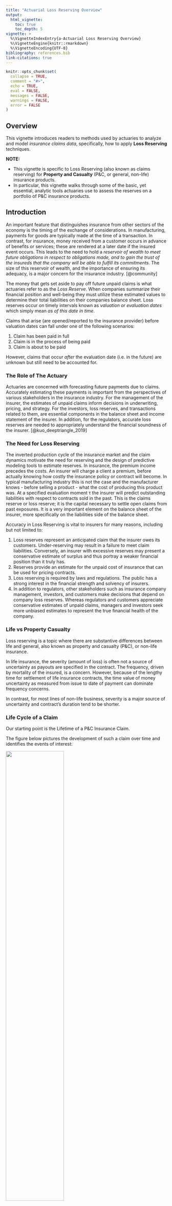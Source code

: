 ```yaml
---
title: "Actuarial Loss Reserving Overview"
output: 
  html_vignette:
    toc: true
    toc_depth: 5
vignette: >
  %\VignetteIndexEntry{a-Actuarial Loss Reserving Overview}
  %\VignetteEngine{knitr::rmarkdown}
  %\VignetteEncoding{UTF-8}
bibliography: references.bib
link-citations: true
---
```


```r
knitr::opts_chunk$set(
  collapse = TRUE,
  comment = "#>",
  echo = TRUE,
  eval = FALSE,
  messages = FALSE,
  warnings = FALSE,
  error = FALSE
)
```

## Overview {#Overview}

This vignette introduces readers to methods used by actuaries to analyze and model *insurance claims data*, specifically, how to apply **Loss Reserving** techniques.

**NOTE:** 

-   This vignette is specific to Loss Reserving (also known as claims reserving) for **Property and Casualty** (P&C, or general, non-life) insurance products.
-   In particular, this vignette walks through some of the basic, yet essential, analytic tools actuaries use to assess the reserves on a portfolio of P&C insurance products.

## Introduction {#Intro}

An important feature that distinguishes insurance from other sectors of the economy is the timing of the exchange of considerations. In manufacturing, payments for goods are typically made at the time of a transaction. In contrast, for insurance, money received from a customer occurs in advance of benefits or services; these are rendered at a later date if the insured event occurs. This leads to the need to hold a *reservoir of wealth to meet future obligations in respect to obligations made, and to gain the trust of the insureds that the company will be able to fulfill its commitments*. The size of this reservoir of wealth, and the importance of ensuring its adequacy, is a major concern for the insurance industry. [@community]

The money that gets set aside to pay off future unpaid claims is what actuaries refer to as the *Loss Reserve*. When companies summarize their financial position and well-being they must utilize these estimated values to determine their total liabilities on their companies balance sheet. Loss reserves occur on timely intervals known as *valuation or evaluation dates* which simply mean *as of this date in time*.

Claims that arise (are opened/reported to the insurance provider) before valuation dates can fall under one of the following scenarios:

1.  Claim has been paid in full
2.  Claim is in the process of being paid
3.  Claim is about to be paid

However, claims that occur *after* the evaluation date (i.e. in the future) are unknown but still need to be accounted for.

### The Role of The Actuary {#RoleofActuary}

Actuaries are concerned with forecasting future payments due to claims. Accurately estimating these payments is important from the perspectives of various stakeholders in the insurance industry. For the management of the insurer, the estimates of unpaid claims inform decisions in underwriting, pricing, and strategy. For the investors, loss reserves, and transactions related to them, are essential components in the balance sheet and income statement of the insurer. In addition, for the regulators, accurate loss reserves are needed to appropriately understand the financial soundness of the insurer. [@kuo_deeptriangle_2019]

### The Need for Loss Reserving {#TheNeedForLossReserving}

The inverted production cycle of the insurance market and the claim dynamics motivate the need for reserving and the design of predictive modeling tools to estimate reserves. In insurance, the premium income precedes the costs. An insurer will charge a client a premium, before actually knowing how costly the insurance policy or contract will become. In typical manufacturing industry this is not the case and the manufacturer knows - before selling a product - what the cost of producing this product was. At a specified evaluation moment τ the insurer will predict outstanding liabilities with respect to contracts sold in the past. This is the claims reserve or loss reserve; it is the capital necessary to settle open claims from past exposures. It is a very important element on the balance sheet of the insurer, more specifically on the liabilities side of the balance sheet.

Accuracy in Loss Reserving is vital to insurers for many reasons, including but not limited to:

1.  Loss reserves represent an anticipated claim that the insurer owes its customers. Under-reserving may result in a failure to meet claim liabilities. Conversely, an insurer with excessive reserves may present a conservative estimate of surplus and thus portray a weaker financial position than it truly has.
2.  Reserves provide an estimate for the unpaid cost of insurance that can be used for pricing contracts.
3.  Loss reserving is required by laws and regulations. The public has a strong interest in the financial strength and solvency of insurers.
4.  In addition to regulators, other stakeholders such as insurance company management, investors, and customers make decisions that depend on company loss reserves. Whereas regulators and customers appreciate conservative estimates of unpaid claims, managers and investors seek more unbiased estimates to represent the true financial health of the company.

### Life vs Property Casualty {#LifevsNonLife}

Loss reserving is a topic where there are substantive differences between life and general, also known as property and casualty (P&C), or non-life insurance.

In life insurance, the severity (amount of loss) is often not a source of uncertainty as payouts are specified in the contract. The frequency, driven by mortality of the insured, is a concern. However, because of the lengthy time for settlement of life insurance contracts, the time value of money uncertainty as measured from issue to date of payment can dominate frequency concerns.

In contrast, for most lines of non-life business, severity is a major source of uncertainty and contract's duration tend to be shorter.

### Life Cycle of a Claim

Our starting point is the Lifetime of a P&C Insurance Claim.

The figure below pictures the development of such a claim over time and identifies the events of interest:

![](https://openacttexts.github.io/Loss-Data-Analytics/LossDataAnalytics_files/figure-html/tikz-run-off-1.png){width="60%"}

The insured event or accident occurs at time $t_{occ}$. This incident is reported to the insurance company at time $t_{rep}$, after some delay. If the filed claim is accepted by the insurance company, payments will follow to reimburse the financial loss of the policyholder. In this example the insurance company compensates the incurred loss with loss payments at times $t_1$, $t_2$ and $t_3$. Eventually, the claim settles or closes at time $t_{set}$.

### Closed, IBNR, and RBNS Claims {#ClosedIBNRandRBNSClaims}

*Claim Status* is an important field in the claims dataset. It represents what section of the Life Cycle represented above a claim is currently undergoing. There are three possible situations for a claim's status:

1.  Closed
2.  Reported but Note Full Settled (RBNS)
3.  Incurred but not Reported (IBNR)

*Note: for convenience and simplicity, we are assuming that a closed claim cannot re-open*.

#### Closed Claims {#ClosedClaims}

For claims that are closed, the complete development has already been observed. With the red line in the figure below indicating the present moment, all events from the claim's development take place before the present moment. Hence, these events are observed at the present moment.

[![](https://openacttexts.github.io/Loss-Data-Analytics/LossDataAnalytics_files/figure-html/tikz-closed-1.png "Lifetime of a Closed Claim"){width="60%"}](%7B#ClosedClaims%7D)

#### RBNS Claims {#RBNSClaims}

An [*RBNS*](https://openacttexts.github.io/Loss-Data-Analytics/C-LossReserves.html#) claim is one that has been **R**eported, **B**ut is **N**ot fully **S**ettled at the present moment or the moment of evaluation (the valuation date), that is, the moment when the reserves should be calculated and booked by the insurer.

Occurrence, reporting and possibly some loss payments take place before the present moment, but the closing of the claim happens in the future, beyond the present moment.

[![](https://openacttexts.github.io/Loss-Data-Analytics/LossDataAnalytics_files/figure-html/tikz-RBNS-1.png "Lifetime of an RBNS Claim"){#lifetime-of-claim-rbns-example width="60%"}](%7B#RBNS%20Claims%7D)

#### IBNR Claims {#IBNRClaims}

An [*IBNR*](https://openacttexts.github.io/Loss-Data-Analytics/C-LossReserves.html#) claim is one that has **I**ncurred in the past **B**ut is **N**ot yet **R**eported. For such a claim the insured event took place, but the insurance company is not yet aware of the associated claim. This claim will be reported in the future and its complete development (from reporting to settlement) takes place in the future.

[![](https://openacttexts.github.io/Loss-Data-Analytics/LossDataAnalytics_files/figure-html/tikz-IBNR-1.png "Lifetime of an IBNR Claim"){width="60%"}](%7B#IBNRClaims%7D)

## Loss Reserve Data {#LossReserveData}

### Micro to Macro {#MicrotoMacro}

We now shed light on the data available to estimate the outstanding reserve for a portfolio of P&C contracts. Insurance companies typically register data on the development of an individual claim on a micro, claim-specific level. We refer to data registered at this level as granular or micro-level data.

Typically, an actuary aggregates the information registered on the individual development of claims across all claims in a portfolio. This aggregation leads to data structured in a *triangular format*.

Such data are called *aggregate* or *macro-level* data because each cell in the triangle displays information obtained by aggregating the development of multiple claims.

The triangular display used in loss reserving is called a run-off or development triangle. On the vertical axis the triangle lists the accident or occurrence years during which a portfolio is followed. The loss payments booked for a specific claim are connected to the year during the which the insured event occurred. The horizontal axis indicates the payment delay since occurrence of the insured event.

### Data Ingestion

```r
```

-   Build a Probability Modelto describe the aggregate claims by an insurance system occurring in a fixed time period.

-   The insurance system could be a single policy, a group insurance contract, a business line, or an entire book of an insurer's business.

-   Aggregate claims refer to either the number or the amount of claims from a portfolio of insurance contracts.

First, Section \@ref(S:motivation) motivates the need for loss reserving, then Section \@ref(S:Data) studies the available data sources and introduces some formal notation to tackle loss reserving as a prediction challenge. Next, Section \@ref(S:Chain-ladder) covers the chain-ladder method and Mack's distribution-free chain-ladder model. Section \@ref(S:GLMs) then develops a fully stochastic approach to determine the outstanding reserve with generalized linear models (GLMs), including the technique of bootstrapping to obtain a predictive distribution of the outstanding reserve via simulation.

```r
# library(lossdevt)
```
